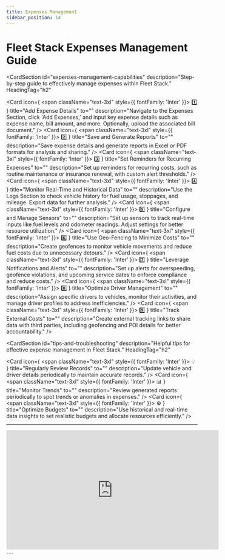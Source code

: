 ```yaml
---
title: Expenses Management
sidebar_position: 14
---
```


# Fleet Stack Expenses Management Guide

<CardSection
  id="expenses-management-capabilities"
  description="Step-by-step guide to effectively manage expenses within Fleet Stack."
  HeadingTag="h2"
>
  <Card
    icon={
      <span className="text-3xl" style={{ fontFamily: 'Inter' }}>
        1️⃣
      </span>
    }
    title="Add Expense Details"
    to=""
    description="Navigate to the Expenses Section, click 'Add Expenses,' and input key expense details such as expense name, bill amount, and more. Optionally, upload the associated bill document."
  />
  <Card
    icon={
      <span className="text-3xl" style={{ fontFamily: 'Inter' }}>
        2️⃣
      </span>
    }
    title="Save and Generate Reports"
    to=""
    description="Save expense details and generate reports in Excel or PDF formats for analysis and sharing."
  />
  <Card
    icon={
      <span className="text-3xl" style={{ fontFamily: 'Inter' }}>
        3️⃣
      </span>
    }
    title="Set Reminders for Recurring Expenses"
    to=""
    description="Set up reminders for recurring costs, such as routine maintenance or insurance renewal, with custom alert thresholds."
  />
  <Card
    icon={
      <span className="text-3xl" style={{ fontFamily: 'Inter' }}>
        4️⃣
      </span>
    }
    title="Monitor Real-Time and Historical Data"
    to=""
    description="Use the Logs Section to check vehicle history for fuel usage, stoppages, and mileage. Export data for further analysis."
  />
  <Card
    icon={
      <span className="text-3xl" style={{ fontFamily: 'Inter' }}>
        5️⃣
      </span>
    }
    title="Configure and Manage Sensors"
    to=""
    description="Set up sensors to track real-time inputs like fuel levels and odometer readings. Adjust settings for better resource utilization."
  />
  <Card
    icon={
      <span className="text-3xl" style={{ fontFamily: 'Inter' }}>
        6️⃣
      </span>
    }
    title="Use Geo-Fencing to Minimize Costs"
    to=""
    description="Create geofences to monitor vehicle movements and reduce fuel costs due to unnecessary detours."
  />
  <Card
    icon={
      <span className="text-3xl" style={{ fontFamily: 'Inter' }}>
        7️⃣
      </span>
    }
    title="Leverage Notifications and Alerts"
    to=""
    description="Set up alerts for overspeeding, geofence violations, and upcoming service dates to enforce compliance and reduce costs."
  />
  <Card
    icon={
      <span className="text-3xl" style={{ fontFamily: 'Inter' }}>
        8️⃣
      </span>
    }
    title="Optimize Driver Management"
    to=""
    description="Assign specific drivers to vehicles, monitor their activities, and manage driver profiles to address inefficiencies."
  />
  <Card
    icon={
      <span className="text-3xl" style={{ fontFamily: 'Inter' }}>
        9️⃣
      </span>
    }
    title="Track External Costs"
    to=""
    description="Create external tracking links to share data with third parties, including geofencing and POI details for better accountability."
  />
</CardSection>

<CardSection
  id="tips-and-troubleshooting"
  description="Helpful tips for effective expense management in Fleet Stack."
  HeadingTag="h2"
>
  <Card
    icon={
      <span className="text-3xl" style={{ fontFamily: 'Inter' }}>
        💡
      </span>
    }
    title="Regularly Review Records"
    to=""
    description="Update vehicle and driver details periodically to maintain accurate records."
  />
  <Card
    icon={
      <span className="text-3xl" style={{ fontFamily: 'Inter' }}>
        📊
      </span>
    }
    title="Monitor Trends"
    to=""
    description="Review generated reports periodically to spot trends or anomalies in expenses."
  />
  <Card
    icon={
      <span className="text-3xl" style={{ fontFamily: 'Inter' }}>
        ⚙️
      </span>
    }
    title="Optimize Budgets"
    to=""
    description="Use historical and real-time data insights to set realistic budgets and allocate resources efficiently."
  />
</CardSection>

---

<div style={{ display: 'flex', justifyContent: 'center', marginTop: '20px' }}>
  <iframe
    width="560"
    height="315"
    src="https://www.youtube.com/embed/m2OEx0MvsFY?si=UmP26GuOi6Cp7PYR"
    title="Expenses Management Tutorial"
    frameBorder="0"
    allow="accelerometer; autoplay; clipboard-write; encrypted-media; gyroscope; picture-in-picture"
    allowFullScreen
  ></iframe>
</div>
---

<head>
  <title>Fleet Stack Expenses Management</title>
  <meta
    name="description"
    content="Comprehensive guide for managing expenses in Fleet Stack, including expense entry, reports, reminders, and cost optimization tips."
  />
</head>
